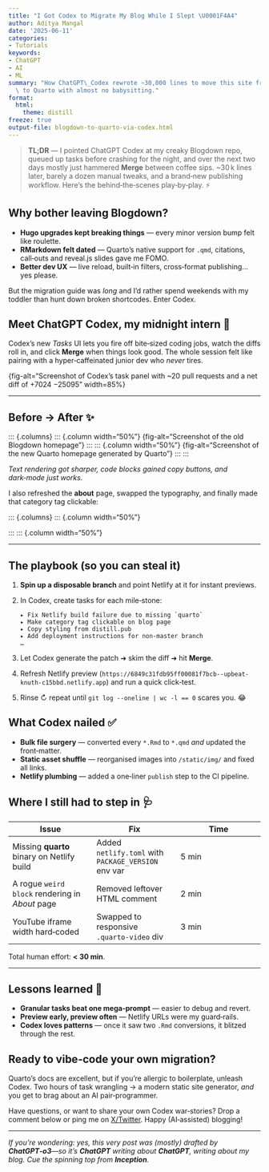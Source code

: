 ```yaml
---
title: "I Got Codex to Migrate My Blog While I Slept \U0001F4A4"
author: Aditya Mangal
date: '2025-06-11'
categories:
- Tutorials
keywords:
- ChatGPT
- AI
- ML
summary: "How ChatGPT\_Codex rewrote ~30,000 lines to move this site from Blogdown\
  \ to Quarto with almost no babysitting."
format:
  html:
    theme: distill
freeze: true
output-file: blogdown-to-quarto-via-codex.html
---
```

> **TL;DR** — I pointed ChatGPT Codex at my creaky Blogdown repo, queued
> up tasks before crashing for the night, and over the next two days
> mostly just hammered **Merge** between coffee sips. ~30 k lines later,
> barely a dozen manual tweaks, and a brand‑new publishing workflow.
> Here’s the behind‑the‑scenes play‑by‑play. ⚡️

## Why bother leaving Blogdown?

- **Hugo upgrades kept breaking things** — every minor version bump felt
  like roulette.
- **RMarkdown felt dated** — Quarto’s native support for `.qmd`,
  citations, call‑outs and reveal.js slides gave me FOMO.
- **Better dev UX** — live reload, built‑in filters, cross‑format
  publishing… yes please.

But the migration guide was *long* and I’d rather spend weekends with my
toddler than hunt down broken shortcodes. Enter Codex.

## Meet ChatGPT Codex, my midnight intern 🤖

Codex’s new *Tasks* UI lets you fire off bite‑sized coding jobs, watch
the diffs roll in, and click **Merge** when things look good. The whole
session felt like pairing with a hyper‑caffeinated junior dev who
*never* tires.

{fig-alt=“Screenshot of Codex’s task panel with ~20 pull requests and a
net diff of +7024 −25095” width=85%}

------------------------------------------------------------------------

## Before → After ✨

::: {.columns} ::: {.column width=“50%”} {fig-alt=“Screenshot of the old
Blogdown homepage”} ::: ::: {.column width=“50%”} {fig-alt=“Screenshot
of the new Quarto homepage generated by Quarto”} ::: :::

*Text rendering got sharper, code blocks gained copy buttons, and
dark‑mode just works.*

I also refreshed the **about** page, swapped the typography, and finally
made that category tag clickable:

::: {.columns} ::: {.column width=“50%”}

::: ::: {.column width=“50%”}

<div class=":::">

------------------------------------------------------------------------

## The playbook (so you can steal it)

1.  **Spin up a disposable branch** and point Netlify at it for instant
    previews.

2.  In Codex, create tasks for each mile‑stone:

    ``` text
    ▸ Fix Netlify build failure due to missing `quarto`
    ▸ Make category tag clickable on blog page
    ▸ Copy styling from distill.pub
    ▸ Add deployment instructions for non‑master branch
    …
    ```

3.  Let Codex generate the patch ➜ skim the diff ➜ hit **Merge**.

4.  Refresh Netlify preview
    (`https://6849c31fdb95ff00081f7bcb--upbeat-knuth-c15bbd.netlify.app`)
    and run a quick click‑test.

5.  Rinse ↻ repeat until `git log --oneline | wc -l == 0` scares you. 😂

## What Codex nailed ✅

- **Bulk file surgery** — converted every `*.Rmd` to `*.qmd` *and*
  updated the front‑matter.
- **Static asset shuffle** — reorganised images into `/static/img/` and
  fixed all links.
- **Netlify plumbing** — added a one‑liner `publish` step to the CI
  pipeline.

## Where I still had to step in 🩺

| Issue | Fix | Time |
|----|----|----|
| Missing **quarto** binary on Netlify build | Added `netlify.toml` with `PACKAGE_VERSION` env var | 5 min |
| A rogue `weird block` rendering in *About* page | Removed leftover HTML comment | 2 min |
| YouTube iframe width hard‑coded | Swapped to responsive `.quarto-video` div | 3 min |

Total human effort: **\< 30 min**.

------------------------------------------------------------------------

## Lessons learned 🧠

- **Granular tasks beat one mega‑prompt** — easier to debug and revert.
- **Preview early, preview often** — Netlify URLs were my guard‑rails.
- **Codex loves patterns** — once it saw two `.Rmd` conversions, it
  blitzed through the rest.

## Ready to vibe‑code your own migration?

Quarto’s docs are excellent, but if you’re allergic to boilerplate,
unleash Codex. Two hours of task wrangling → a modern static site
generator, *and* you get to brag about an AI pair‑programmer.

Have questions, or want to share your own Codex war‑stories? Drop a
comment below or ping me on
[X/Twitter](https://twitter.com/AdityaMangal10). Happy (AI‑assisted)
blogging!

------------------------------------------------------------------------

*If you’re wondering: yes, this very post was (mostly) drafted by
**ChatGPT‑o3**—so it’s **ChatGPT** writing about **ChatGPT**, writing
about my blog. Cue the spinning top from **Inception**.*

</div>
